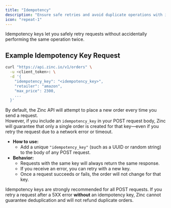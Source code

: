 ```yaml
---
title: "Idempotency"
description: "Ensure safe retries and avoid duplicate operations with idempotency keys."
icon: "repeat-1"
---
```


Idempotency keys let you safely retry requests without accidentally performing the same operation twice.

## Example Idempotency Key Request

```bash
curl "https://api.zinc.io/v1/orders" \
  -u <client_token>: \
  -d '{
    "idempotency_key": "<idempotency_key>",
    "retailer": "amazon",
    "max_price": 2300,
    ...
  }'
```

By default, the Zinc API will attempt to place a new order every time you send a request.  
However, if you include an `idempotency_key` in your POST request body, Zinc will guarantee that only a single order is created for that key—even if you retry the request due to a network error or timeout.

- **How to use:**  
  - Add a unique `"idempotency_key"` (such as a UUID or random string) to the body of any POST request.
- **Behavior:**  
  - Requests with the same key will always return the same response.
  - If you receive an error, you can retry with a new key.
  - Once a request succeeds or fails, the order will not change for that key.

<Warning>
Idempotency keys are strongly recommended for all POST requests.  
If you retry a request after a 5XX error <b>without</b> an idempotency key, Zinc cannot guarantee deduplication and will not refund duplicate orders.
</Warning> 